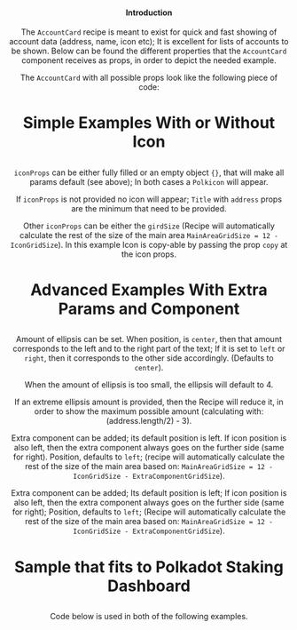 

<Edit folder={props.folder} />

<Header
  title="Account Card"
  subtitle="A card showing the account information with different areas for icon or a custom component."
  npm={props.npm}
/>

#### Introduction

The `AccountCard` recipe is meant to exist for quick and fast showing of account data (address, name, icon etc); It is excellent for lists of accounts to be shown. Below can be found the different properties that the `AccountCard` component receives as props, in order to depict the needed example.

The `AccountCard` with all possible props look like the following piece of code:

<AccountCardPageInfo />

##

# Simple Examples With or Without Icon

##

`iconProps` can be either fully filled or an empty object `{}`, that will make all params default (see above); In both cases a `Polkicon` will appear.

<AccountCardPageSimple />

If `iconProps` is not provided no icon will appear; `Title` with `address` props are the minimum that need to be provided.

<AccountCardPageSimpleNoIcon />

Other `iconProps` can be either the `girdSize` (Recipe will automatically calculate the rest of the size of the main area `MainAreaGridSize = 12 - IconGridSize`). In this example Icon is copy-able by passing the prop `copy` at the icon props.

<AccountCardPageSimpleMoreProps />

##

# Advanced Examples With Extra Params and Component

##

Amount of ellipsis can be set. When position, is `center`, then that amount corresponds to the left and to the right part of the text; If it is set to `left` or `right`, then it corresponds to the other side accordingly. (Defaults to `center`).

<AccountCardPageAdvanced />

When the amount of ellipsis is too small, the ellipsis will default to 4.

<AccountCardPageAdvancedEllipsis />

If an extreme ellipsis amount is provided, then the Recipe will reduce it, in order to show the maximum possible amount (calculating with: (address.length/2) - 3).

<AccountCardPageAdvancedEllipsisExtreme />

Extra component can be added; its default position is left. If icon position is also left, then the extra component always goes on the further side (same for right). Position, defaults to `left`; (recipe will automatically calculate the rest of the size of the main area based on: `MainAreaGridSize = 12 - IconGridSize - ExtraComponentGridSize`).

<AccountCardPageAdvancedExtraComponent />

Extra component can be added; Its default position is left; If icon position is also left, then the extra component always goes on the further side (same for right); Position, defaults to `left`; (Recipe will automatically calculate the rest of the size of the main area based on: `MainAreaGridSize = 12 - IconGridSize - ExtraComponentGridSize`).

<AccountCardPageAdvancedExtraComponentDiff />

<AccountCardPageAdvancedVariousIconChanges />

##

# Sample that fits to Polkadot Staking Dashboard

##

Code below is used in both of the following examples.

<AccountCardPageStakingSamples />
